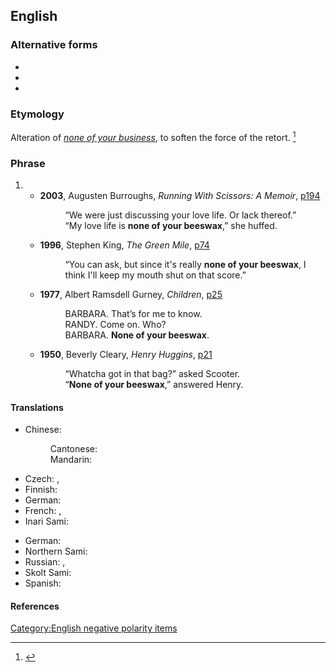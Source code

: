 {{also|none of your bee's wax|none of your bees' wax}}
==English==

===Alternative forms===
* {{l|en|mind your own beeswax}}
* {{l|en|none of your bee's wax}}
* {{l|en|none of your bees' wax}}

===Etymology===
Alteration of ''[[none of your business]]'', to soften the force of the retort.
<ref>{{cite-book
|last=Palmatier
|first=Robert Allen
|year=1995
|title=Speaking of Animals: A Dictionary of Animal Metaphors
|publisher=Greenwood Press
|pages=[http://books.google.com/books?id=kSr4fO2zYrIC&pg=PA23&dq=%22none+of+your+beeswax%22&as_brr=3&sig=qq3gjRx5DmX1vJtnKvMvNA2KhV0 p.23]
|isbn=0313294909
}}</ref>

===Phrase===
{{en-phrase}}

# {{n-g|A [[riposte]] to [[badgering]] [[question]]ing, expressing a refusal to answer, and an [[insistence]] that the questioner cease [[pry]]ing any further.}}
#* '''2003''', Augusten Burroughs, ''Running With Scissors: A Memoir'', [http://books.google.com/books?id=wLG-i9-kosEC&pg=PA194&ots=oRb7kxHe72&dq=%22none+of+your+beeswax%22&as_brr=3&sig=ThVUuSKSqJlm9xoXq9uPZF4RK5o p194]
#*: “We were just discussing your love life. Or lack thereof.”
#*: “My love life is '''none of your beeswax''',” she huffed.
#* '''1996''', Stephen King, ''The Green Mile'', [http://books.google.com/books?id=mw9PExtMU3sC&q=%22none+of+your+beeswax%22+green+mile&dq=%22none+of+your+beeswax%22&pgis=1 p74]
#*: “You can ask, but since it's really '''none of your beeswax''', I think I'll keep my mouth shut on that score.”
#* '''1977''', Albert Ramsdell Gurney, ''Children'', [http://books.google.com/books?id=ZctqJZymdc0C&pg=PA25&ots=ktwQwn5-86&dq=%22none+of+your+beeswax%22&as_brr=3&sig=-_8MpSTJiDJ54SjsYH_MAd-lTD8 p25]
#*: BARBARA. That’s for me to know.
#*: RANDY. Come on. Who?
#*: BARBARA. '''None of your beeswax'''.
#* '''1950''', Beverly Cleary, ''Henry Huggins'', [http://books.google.com/books?id=JeM-Ig9Zh08C&pg=PA21&ots=9R9gmr2qgt&dq=%22none+of+your+beeswax%22&as_brr=3&sig=B8tm-U9oPMOzYJefYRKTj8IIoUQ p21]
#*: “Whatcha got in that bag?” asked Scooter.
#*: “'''None of your beeswax''',” answered Henry.

====Translations====
{{trans-top|A riposte to badgering questioning}}
* Chinese:
*: Cantonese: {{t|yue|關你鬼事|tr=gwaan1 nei5 gwai2 si6|sc=Hani}}
*: Mandarin: {{t|yue|关你屁事|sc=Hani}}
* Czech: {{t|cs|do toho ti nic není}}, {{t|cs|starej se o sebe}}
* Finnish: {{t|fi|ei kuulu sinulle}} {{gloss|it doesn't concern you}}
* German: {{t|de|das geht dich einen feuchten Kehricht an}}
* French: {{t+|fr|s’occuper de ses oignons|alt=occupe-toi de tes oignons}} {{gloss|mind your own onions}}, {{t|fr|ce ne sont pas tes oignons}} {{gloss|this is not your onions}}
* Inari Sami: {{t|smn|ij kuulâ tunjin}} {{gloss|it doesn't concern you}}
{{trans-mid}}
* German: {{t|de|}} 
* Northern Sami: {{t|se|ii leat du ášši}} {{gloss|it's not your business}}
* Russian: {{t|ru|[[без]] [[комментарий|коммента́риев]]}}, {{t|ru|[[вас]] [[э́то]] [[не]] [[касаться|каса́ется]]}}
* Skolt Sami: {{t|sms|tõt ij kuul tuʹnne}} {{gloss|it doesn't concern you}}
* Spanish: {{t|es|a ti te importa un bledo}}
{{trans-bottom}}

====References====
<references/>

[[Category:English negative polarity items]]